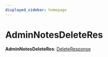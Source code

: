 ```yaml
---
displayed_sidebar: homepage
---
```



# AdminNotesDeleteRes

 **AdminNotesDeleteRes**: [DeleteResponse](../interfaces/medusa.DeleteResponse.mdx)
